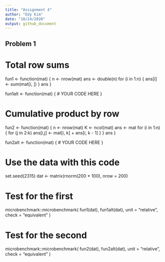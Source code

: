 ---
title: "Assignment 4"
author: "Edy Kim"
date: "10/24/2020"
output: github_document
---

## Problem 1

# Total row sums
fun1 <- function(mat) {
  n <- nrow(mat)
  ans <- double(n)
  for (i in 1:n) {
    ans[i] <- sum(mat[i, ])
  }
  ans
}

fun1alt <- function(mat) {
  # YOUR CODE HERE
}

# Cumulative product by row
fun2 <- function(mat) {
  n <- nrow(mat)
  K <- ncol(mat)
  ans <- mat
  for (i in 1:n) {
    for (j in 2:k)
      ans[i,j] <- mat[i, k] + ans[i, k - 1]
    }
  }
  ans
}

fun2alt <- function(mat) {
  # YOUR CODE HERE
}


# Use the data with this code
set.seed(2315)
dat <- matrix(rnorm(200 * 100), nrow = 200)

# Test for the first
microbenchmark::microbenchmark(
  fun1(dat),
  fun1alt(dat), unit = “relative”, check = “equivalent”
)

# Test for the second
microbenchmark::microbenchmark(
  fun2(dat),
  fun2alt(dat), unit = “relative”, check = “equivalent”
)